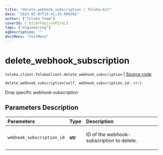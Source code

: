 ```yaml
---
title: "delete_webhook_subscription | Toloka-Kit"
date: "2023-02-07T15:41:35.906302"
author: ["Toloka Team"]
coverId: F_bIcOYF9yjrxkPZrXc3
tags: ["engineering"]
ogDescription: ""
docsMenu: "tkitMenu"
---
```


# delete_webhook_subscription
`toloka.client.TolokaClient.delete_webhook_subscription` | [Source code](https://github.com/Toloka/toloka-kit/blob/v1.1.3/src/client/__init__.py#L3470)

```python
delete_webhook_subscription(self, webhook_subscription_id: str)
```

Drop specific webhook-subscription

## Parameters Description

| Parameters | Type | Description |
| :----------| :----| :-----------|
`webhook_subscription_id`|**str**|<p>ID of the webhook-subscription to delete.</p>